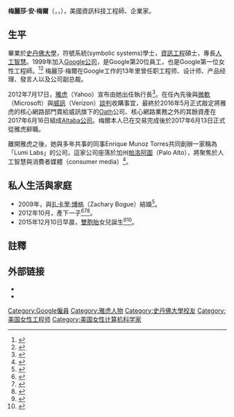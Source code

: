 {{noteTA
|T=zh-cn:玛丽莎·梅耶尔; zh-tw:梅麗莎·梅爾; zh-hk:梅麗莎·梅爾;
|1=zh-cn:斯坦福; zh-tw:史丹佛; zh-hk:史丹福;
|2=zh-cn:玛丽莎; zh-tw:梅麗莎; zh-hk:梅麗莎;
|3=zh-cn:梅耶尔; zh-tw:梅爾; zh-hk:梅爾;
|4=zh-hans:首席执行官;zh-hant:執行長;zh-cn:首席执行官;zh-hk:行政總裁;zh-tw:執行長;zh-mo:行政總裁;
}}

{{Infobox person
| name        = 梅麗莎·安·梅爾
| 英文名       = Marissa Ann Mayer
| image       =  Marissa Mayer, 2011 Interview (crop).jpg
| birth_date  = {{Birth date and age|1975|5|30|mf=y}}
| birth_place = {{USA}}[[威斯康辛州|威斯康辛州]]沃索
| residence   = {{USA}}[[舊金山|舊金山]][[帕羅奧圖_(加利福尼亞州)|帕羅奧圖]]
| nationality = {{USA}}
| alma_mater  = [[史丹佛大學|史丹佛大學]]
| employer =
| occupation  = 前Google軟體程式設計師<br />前[[Yahoo!|Yahoo!]]總裁與執行長<ref>{{cite news 
|url=http://www.bloomberg.com/news/2010-10-12/google-s-marissa-mayer-takes-new-role-overseeing-location-local-services.html 
|first=Brian 
|last=Womack 
|publisher=bloomberg.com 
|title=Google Executive Marissa Mayer Takes New Role in Location, Local Services 
|date=October 12, 2010 
|accessdate=April 21, 2012 
|archive-date=2012-11-04 
|archive-url=https://web.archive.org/web/20121104234203/http://www.bloomberg.com/news/2010-10-12/google-s-marissa-mayer-takes-new-role-overseeing-location-local-services.html 
|dead-url=no 
}}</ref>
| spouse = 扎卡里·博格（Zachary Bogue，2009–至今）<ref>{{Cite web |url=http://www.vogue.com/vogue-daily/article/vd-the-bride-wore-snowflakes/ |title=Vogue: The Bride Wore Snowflakes |accessdate=2012-07-17 |archive-date=2014-04-11 |archive-url=https://web.archive.org/web/20140411132630/http://www.vogue.com/vogue-daily/article/vd-the-bride-wore-snowflakes/ |dead-url=no }}</ref>
| boards = [[旧金山现代艺术博物馆|旧金山现代艺术博物馆]]、[[旧金山市芭蕾舞團|旧金山市芭蕾舞團]]、[[紐約市芭蕾舞團|紐約市芭蕾舞團]]，[[Cooper–Hewitt,_National_Design_Museum|Cooper–Hewitt, National Design Museum]]以及[[沃爾瑪|沃爾瑪]]等<ref name="walmart20120416">{{cite news|url=http://investors.walmartstores.com/phoenix.zhtml?ID=1683310&c=112761&highlight=&p=irol-newsArticle |title=Walmart Board of Directors Nominates New Candidate - Marissa Mayer to stand for election at Walmart’s 2012 Annual Shareholders’ Meeting |publisher=Wal-Mart Stores, Inc.  |date=April 16, 2012 |accessdate=April 21, 2012}}</ref>  <!--  [[Walmart|Walmart]] to be confirmed after Walmart's annual meeting of shareholders on June 1, 2012  --> }}
'''梅麗莎·安·梅爾'''（{{lang-en|'''Marissa Ann Mayer'''}}，{{IPAc-en|ˈ|m|aɪ|ər}}，{{bd|1975年|5月30日||catIdx=Mayer, Marissa}}），美國資訊科技工程師、企業家。

== 生平 ==
畢業於[[史丹佛大學|史丹佛大學]]，符號系統(symbolic systems)學士，[[資訊工程|資訊工程]]碩士，專長[[人工智慧|人工智慧]]。1999年加入[[Google公司|Google公司]]，是Google第20位員工，也是Google第一位女性工程師。<ref>{{cite news|last=Sloan|first=Paul|title=Google's Marissa Mayer becomes Yahoo CEO|url=http://news.cnet.com/8301-1023_3-57473243-93/googles-marissa-mayer-becomes-yahoo-ceo/|newspaper=[[CNET|CNET]]|date=July 16, 2012|accessdate=2012-07-17|archive-date=2012-11-02|archive-url=https://web.archive.org/web/20121102193507/http://news.cnet.com/8301-1023_3-57473243-93/googles-marissa-mayer-becomes-yahoo-ceo/|dead-url=no}}</ref><ref>{{cite news|last=Guglielmo|first=Connie|title=Google's Page Says Mayer Will Be Missed; HP's Whitman Welcomes Yahoo's New CEO|url=http://www.forbes.com/sites/connieguglielmo/2012/07/16/googles-page-says-mayer-now-ceo-of-yahoo-will-be-missed/|newspaper=Forbes|date=July 16, 2012|accessdate=2012-07-17|archive-date=2012-07-17|archive-url=https://web.archive.org/web/20120717210418/http://www.forbes.com/sites/connieguglielmo/2012/07/16/googles-page-says-mayer-now-ceo-of-yahoo-will-be-missed/|dead-url=no}}</ref> 梅麗莎·梅爾在Google工作的13年里曾任职工程师、设计师、产品经理、發言人以及公司副总裁。

2012年7月17日，[[雅虎|雅虎]]（Yahoo）宣布由她出任執行長<ref>{{cite web| title = 雅虎官方声明：任命玛丽莎·梅耶尔为新CEO| publisher = 网易科技| url = http://tech.163.com/12/0717/09/86JSRJ5T000915BF.html| accessdate = July 17, 2012| archive-date = 2012-07-18| archive-url = https://web.archive.org/web/20120718123348/http://tech.163.com/12/0717/09/86JSRJ5T000915BF.html| dead-url = no}}</ref>。在任內先後與[[微軟|微軟]]（Microsoft）與[[威訊|威訊]]（Verizon）[[談判|談判]]收購事宜，最終於2016年5月正式敲定將雅虎的核心網路部門賣給威訊旗下的[[Oath|Oath]]公司、核心網路業務之外的其餘資產在2017年6月16日組成[[雅虎#Altaba公司|Altaba公司]]。梅爾本人已在交易完成後於2017年6月13日正式從雅虎辭職。

離開雅虎之後，她與多年共事的同事Enrique Munoz Torres共同創辦一家稱為「Lumi Labs」的公司，這家公司座落於加州[[帕洛阿圖|帕洛阿圖]]（Palo Alto），將聚焦於人工智慧與消費者媒體（consumer media）<ref>{{Cite news|url=https://www.bloomberg.com/news/articles/2018-04-19/former-yahoo-ceo-marissa-mayer-creates-tech-startup-incubator|title=Former Yahoo CEO Marissa Mayer Creates Tech Startup Incubator|date=2018-04-19|work=Bloomberg.com|access-date=2018-04-19|language=en|archive-date=2018-04-20|archive-url=https://web.archive.org/web/20180420135339/https://www.bloomberg.com/news/articles/2018-04-19/former-yahoo-ceo-marissa-mayer-creates-tech-startup-incubator|dead-url=no}}</ref>。

==私人生活與家庭==
*2009年，與[[扎卡里·博格|扎卡里·博格]]（Zachary Bogue）結婚<ref>{{cite news|last=Bigelow|first=Catherine|title=Google Employee No. 20 gets hitched|url=http://www.sfgate.com/entertainment/article/Google-Employee-No-20-gets-hitched-3205183.php|accessdate=July 19, 2012|newspaper=San Francisco Chronicle|date=December 23, 2009|archive-date=2018-11-16|archive-url=https://web.archive.org/web/20181116081915/https://www.sfgate.com/entertainment/article/Google-Employee-No-20-gets-hitched-3205183.php|dead-url=no}}</ref>。
*2012年10月，產下一子<ref>{{cite news|last=Sellers|first=Patricia|title=New Yahoo CEO Mayer is pregnant|url=http://postcards.blogs.fortune.cnn.com/2012/07/16/mayer-yahoo-ceo-pregnant/|newspaper=Fortune (CNNMoney)|date=July 16, 2012|deadurl=yes|archiveurl=https://web.archive.org/web/20120826090532/http://postcards.blogs.fortune.cnn.com/2012/07/16/mayer-yahoo-ceo-pregnant/|archivedate=2012年8月26日}}</ref><ref>{{cite news|last=Cain Miller|first=Claire|title=Marissa Mayer, New Yahoo Chief, Is Pregnant|url=http://bits.blogs.nytimes.com/2012/07/17/marissa-mayer-new-yahoo-chief-is-pregnant/|newspaper=The New York Times|date=July 17, 2012|accessdate=2012-07-20|archive-date=2012-08-26|archive-url=https://web.archive.org/web/20120826234651/http://bits.blogs.nytimes.com/2012/07/17/marissa-mayer-new-yahoo-chief-is-pregnant/|dead-url=no}}</ref><ref>{{cite news| url= http://timesofindia.indiatimes.com/business/international-business/Googles-Marissa-Mayer-is-Yahoo-CEO-says-shes-pregnant/articleshow/15025986.cms| title= Google's Marissa Mayer is Yahoo CEO, says she's pregnant| date= 18 July 2012| accessdate= 2012-07-20| archive-date= 2018-10-08| archive-url= https://web.archive.org/web/20181008113438/https://timesofindia.indiatimes.com/business/international-business/Googles-Marissa-Mayer-is-Yahoo-CEO-says-shes-pregnant/articleshow/15025986.cms| dead-url= no}}</ref>。
*2015年12月10日早晨，[[雙胞胎|雙胞胎]]女兒誕生<ref>{{Cite web |url=http://tech.sina.com.cn/i/2015-12-11/doc-ifxmpnqi6297134.shtml |title=雅虎CEO梅耶爾生下雙胞胎女兒 2015年12月11日 08:43 新浪科技 微博 |accessdate=2016-01-24 |archive-date=2016-01-30 |archive-url=https://web.archive.org/web/20160130180544/http://tech.sina.com.cn/i/2015-12-11/doc-ifxmpnqi6297134.shtml |dead-url=no }}</ref><ref>{{Cite web |url=http://it.sohu.com/20151211/n430858912.shtml |title=雅虎CEO梅耶爾誕下雙胞胎女兒 可能只休兩週產假 2015-12-11 09:54:34 來源：TechWeb |accessdate=2016-01-24 |archive-date=2016-01-31 |archive-url=https://web.archive.org/web/20160131081552/http://it.sohu.com/20151211/n430858912.shtml |dead-url=no }}</ref>。

==註釋==
{{reflist}}

== 外部链接 ==
{{Commons|Marissa Mayer}}
* {{Facebook|marissamayer}}
* {{Twitter|marissamayer}}

{{Yahoo!公司}}
{{authority control}}
{{DEFAULTSORT:Mayer, Marissa}}
[[Category:Google僱員|Category:Google僱員]]
[[Category:雅虎人物|Category:雅虎人物]]
[[Category:史丹佛大學校友|Category:史丹佛大學校友]]
[[Category:美国女性工程师|Category:美国女性工程师]]
[[Category:美国女性计算机科学家|Category:美国女性计算机科学家]]